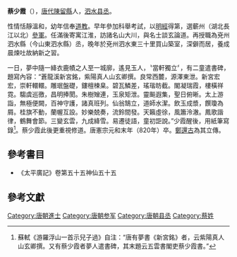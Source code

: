 '''蔡少霞'''（{{bd|8世纪|?|820年||catIdx=C}}），[[唐代|唐代]][[陳留縣|陳留縣]]人，[[泗水县|泗水]][[县丞|县丞]]。

性情恬靜溫和，幼年信奉[[道教|道教]]。早年參加科舉考試，以[[明經|明經]]得第，選蘄州（湖北長江以北）[[參軍|參軍]]。任滿後寄寓江淮，訪諸名山大川，與名士談玄論道。再授職為兗州泗水縣（今山東泗水縣）丞，晚年於兗州泗水東三十里買山築室，深僻而居，養成晨煉吐故納新之習。

一日，夢中隨一絳衣鹿幘之人至一城廓，遙見玉人，〝當軒獨立〞，有二童遣書碑，題寫內容：“蒼龍溪新宮銘，紫陽真人山玄卿撰。良常西麓，源澤東泄。新宮宏宏，崇軒轘轘。雕珉盤礎，鏤檀楝臬。碧瓦鱗差，瑤瑎昉截。閣凝瑞霞，樓橫祥霓。騶虞巡徼，昌明捧閡。朱樹矰連，玉泉矩泄。靈飈遐集，聖日俯晰。太上游詣，無極便闕，百神守護，諸真班列。仙翁鵠立，道師水潔。飲玉成漿，饌瓊為屑。桂旗不動，蘭幄互設。妙樂兢奏，流鈴間發。天籟虛徐，風簫泠澈。鳳歌諧律，鶴舞會節。三變玄雲，九成絳雪。易遷徒語，童初詎說。”少霞醒後，用紙筆寫錄<ref>蘇軾《游羅浮山一首示兒子過》自注：“唐有夢書《新宮銘》者，云紫陽真人山玄卿撰。又有蔡少霞者夢人遣書碑，其末題云五雲書閣吏蔡少霞書。”</ref>。蔡少霞此後更重視修道。唐憲宗元和末年（820年）卒。[[鄭還古|鄭還古]]為其立傳。

==參考書目==
* 《太平廣記》卷第五十五神仙五十五

== 參考文獻 ==

{{reflist}}

[[Category:唐朝進士|Category:唐朝進士]]
[[Category:唐朝参军|Category:唐朝参军]]
[[Category:唐朝县丞|Category:唐朝县丞]]
[[Category:蔡姓|Category:蔡姓]]